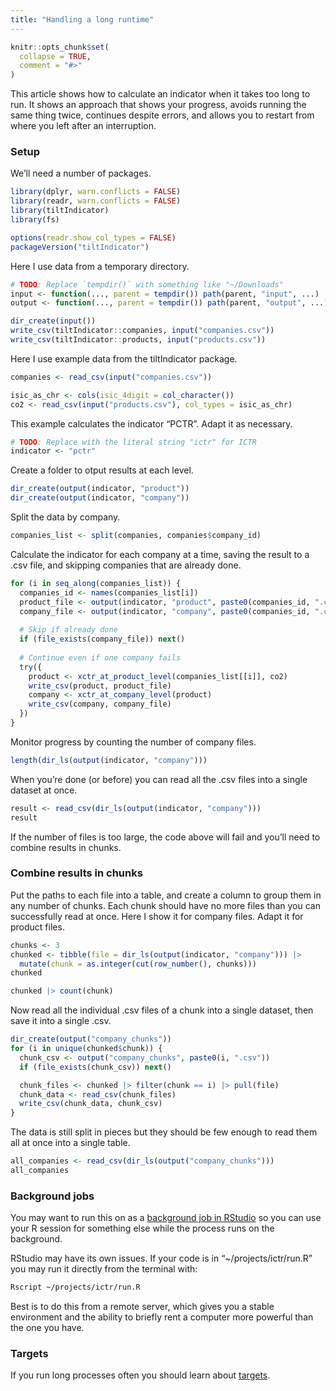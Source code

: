 ```yaml
---
title: "Handling a long runtime"
---
```


```r
knitr::opts_chunk$set(
  collapse = TRUE,
  comment = "#>"
)
```

This article shows how to calculate an indicator when it takes too long to run.
It shows an approach that shows your progress, avoids running the same thing
twice, continues despite errors, and allows you to restart from where you left
after an interruption.

### Setup

We'll need a number of packages. 

```r
library(dplyr, warn.conflicts = FALSE)
library(readr, warn.conflicts = FALSE)
library(tiltIndicator)
library(fs)

options(readr.show_col_types = FALSE)
packageVersion("tiltIndicator")
```

Here I use data from a temporary directory.

```r
# TODO: Replace `tempdir()` with something like "~/Downloads"
input <- function(..., parent = tempdir()) path(parent, "input", ...)
output <- function(..., parent = tempdir()) path(parent, "output", ...)
```

```r
dir_create(input())
write_csv(tiltIndicator::companies, input("companies.csv"))
write_csv(tiltIndicator::products, input("products.csv"))
```

Here I use example data from the tiltIndicator package.

```r
companies <- read_csv(input("companies.csv"))

isic_as_chr <- cols(isic_4digit = col_character())
co2 <- read_csv(input("products.csv"), col_types = isic_as_chr)
```

This example calculates the indicator "PCTR". Adapt it as necessary.

```r
# TODO: Replace with the literal string "ictr" for ICTR
indicator <- "pctr"

```

Create a folder to otput results at each level.

```r
dir_create(output(indicator, "product"))
dir_create(output(indicator, "company"))
```

Split the data by company. 

```r
companies_list <- split(companies, companies$company_id)
```

Calculate the indicator for each company at a time, saving the result to a .csv
file, and skipping companies that are already done.

```r
for (i in seq_along(companies_list)) {
  companies_id <- names(companies_list[i])
  product_file <- output(indicator, "product", paste0(companies_id, ".csv"))
  company_file <- output(indicator, "company", paste0(companies_id, ".csv"))
  
  # Skip if already done
  if (file_exists(company_file)) next()
  
  # Continue even if one company fails
  try({
    product <- xctr_at_product_level(companies_list[[i]], co2)
    write_csv(product, product_file)
    company <- xctr_at_company_level(product)
    write_csv(company, company_file)
  })
}
```

Monitor progress by counting the number of company files.

```r
length(dir_ls(output(indicator, "company")))
```

When you're done (or before) you can read all the .csv files into a single
dataset at once.

```r
result <- read_csv(dir_ls(output(indicator, "company")))
result
```

If the number of files is too large, the code above will fail and you'll need to
combine results in chunks.

### Combine results in chunks

Put the paths to each file into a table, and create a column to group them in
any number of chunks. Each chunk should have no more files than you can
successfully read at once. Here I show it for company files. Adapt it for
product files.

```r
chunks <- 3
chunked <- tibble(file = dir_ls(output(indicator, "company"))) |> 
  mutate(chunk = as.integer(cut(row_number(), chunks)))
chunked

chunked |> count(chunk)
```

Now read all the individual .csv files of a chunk into a single dataset, then
save it into a single .csv.

```r
dir_create(output("company_chunks"))
for (i in unique(chunked$chunk)) {
  chunk_csv <- output("company_chunks", paste0(i, ".csv"))
  if (file_exists(chunk_csv)) next()

  chunk_files <- chunked |> filter(chunk == i) |> pull(file)
  chunk_data <- read_csv(chunk_files)
  write_csv(chunk_data, chunk_csv)
}
```

The data is still split in pieces but they should be few enough to read them all
at once into a single table.

```r
all_companies <- read_csv(dir_ls(output("company_chunks")))
all_companies
```

### Background jobs

You may want to run this on as a [background job in
RStudio](https://docs.posit.co/ide/user/ide/guide/tools/jobs.html) so you can
use your R session for something else while the process runs on the background.

RStudio may have its own issues. If your code is in "~/projects/ictr/run.R" you
may run it directly from the terminal with:

```bash
Rscript ~/projects/ictr/run.R
```

Best is to do this from a remote server, which gives you a stable environment
and the ability to briefly rent a computer more powerful than the one you have.

### Targets

If you run long processes often you should learn about
[targets](https://docs.ropensci.org/targets/).
